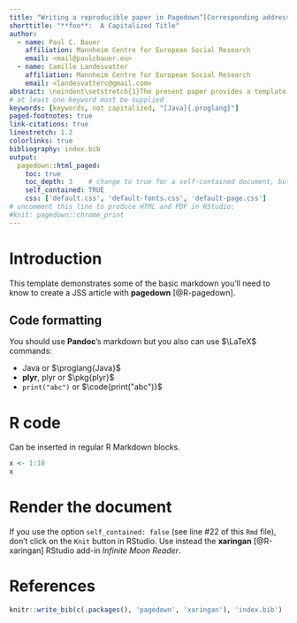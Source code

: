 ```yaml
---
title: "Writing a reproducible paper in Pagedown^[Corresponding address: mail@paulcbauer.eu.<br> Acknowledgments: I am grateful to all those generous people that invest their time into open-source software.]"
shorttitle: "**foo**:  A Capitalized Title"
author:
  - name: Paul C. Bauer
    affiliation: Mannheim Centre for European Social Research
    email: <mail@paulcbauer.eu>
  - name: Camille Landesvatter
    affiliation: Mannheim Centre for European Social Research
    email: <landesvatterc@gmail.com>
abstract: \noindent\setstretch{1}The present paper provides a template for a reproducible scientific paper written in R Markdown. Below I outline some of the "tricks"/code (e.g., referencing tables, sections etc.) I had to figure out to produce this document. The underlying files which produce this document can be downloaded [here]<https://drive.google.com/drive/folders/1zJP3cNPrHN-gj0rcmbHQgg-XA0hqDXdd?usp=sharing). I think I got pretty far but there is always room for improvement and more automatization, in parallel to the incredible developments in R and Rstudio (bookdown etc.). I intend to update this file when I discover more convenient code (you can follow any updates through the corresponding [github repo](https://github.com/paulcbauer/Writing_a_reproducable_paper_in_rmarkdown/)).\vspace{.8cm}
# at least one keyword must be supplied
keywords: [keywords, not capitalized, "[Java]{.proglang}"]
paged-footnotes: true
link-citations: true
linestretch: 1.2
colorlinks: true
bibliography: index.bib
output:
  pagedown::html_paged:
    toc: true
    toc_depth: 3    # change to true for a self-contained document, but it'll be a litte slower for Pandoc to render
    self_contained: TRUE
    css: ['default.css', 'default-fonts.css', 'default-page.css']
# uncomment this line to produce HTML and PDF in RStudio:
#knit: pagedown::chrome_print
---
```


# Introduction

This template demonstrates some of the basic [markdown]{.proglang} you'll need to know to create a JSS article with **pagedown** [@R-pagedown].

## Code formatting

You should use **Pandoc**'s [markdown]{.proglang} but you also can use $\LaTeX$ commands:

* [Java]{.proglang} or $\proglang{Java}$ 
* **plyr**, [plyr]{.pkg} or $\pkg{plyr}$
* `print("abc")` or $\code{print("abc")}$

# [R]{.proglang} code

Can be inserted in regular [R Markdown]{.proglang} blocks.

```r
x <- 1:10
x
```

# Render the document

If you use the option `self_contained: false` (see line \#22 of this `Rmd` file), don't click on the `Knit` button in RStudio. Use instead the **xaringan** [@R-xaringan] RStudio add-in _Infinite Moon Reader_.

# References {-}

```r
knitr::write_bib(c(.packages(), 'pagedown', 'xaringan'), 'index.bib')
```
